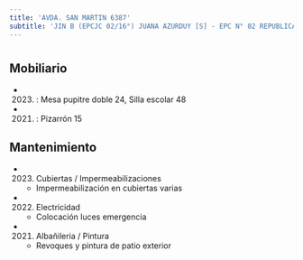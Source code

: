 ```yaml
---
title: 'AVDA. SAN MARTIN 6387'
subtitle: 'JIN B (EPCJC 02/16°) JUANA AZURDUY [S] - EPC N° 02 REPUBLICA DE PANAMA - CECIE N° 16'
---
```


#


## Mobiliario

*  (2023) : Mesa pupitre doble 24, Silla escolar 48 

*  (2021) : Pizarrón 15 





## Mantenimiento

*  (2023) Cubiertas / Impermeabilizaciones 
    + Impermeabilización en cubiertas varias

*  (2022) Electricidad 
    + Colocación luces emergencia

*  (2021) Albañileria / Pintura 
    + Revoques y pintura de patio exterior



